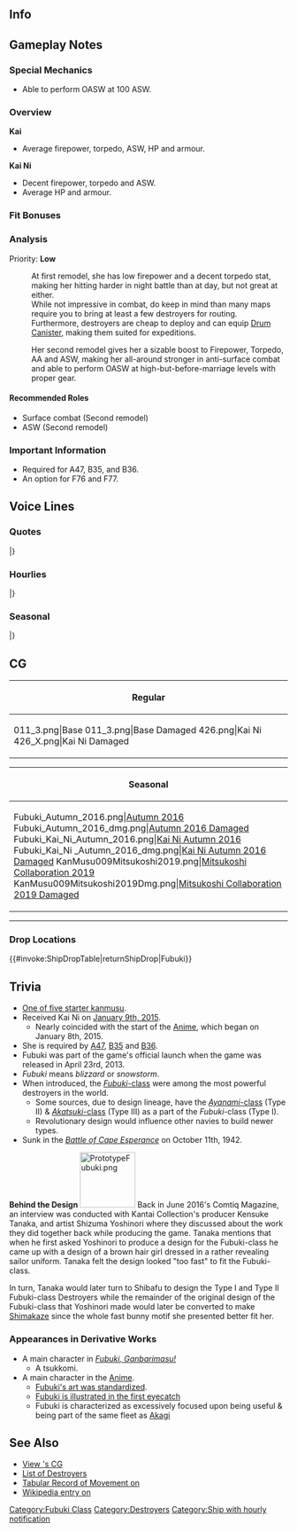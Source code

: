 ==Info==
{{KanmusuInfo|ID=011}}
{{KanmusuInfo|ID=011a}}
{{KanmusuInfo|ID=226}}

==Gameplay Notes==
===Special Mechanics===
* Able to perform OASW at 100 ASW.

===Overview===
'''Kai'''
* Average firepower, torpedo, ASW, HP and armour.  

'''Kai Ni'''
* Decent firepower, torpedo and ASW.
* Average HP and armour.

===Fit Bonuses===
{{:{{BASEPAGENAME}}/Equipment Bonuses}}
{{clear}}

===Analysis===
Priority: '''Low'''

:At first remodel, she has low firepower and a decent torpedo stat, making her hitting harder in night battle than at day, but not great at either.
:While not impressive in combat, do keep in mind than many maps require you to bring at least a few destroyers for routing.
:Furthermore, destroyers are cheap to deploy and can equip [[Drum Canister]], making them suited for expeditions.

:Her second remodel gives her a sizable boost to Firepower, Torpedo, AA and ASW, making her all-around stronger in anti-surface combat and able to perform OASW at high-but-before-marriage levels with proper gear.


====Recommended Roles====
* Surface combat (Second remodel)
* ASW (Second remodel)

===Important Information===
* Required for A47, B35, and B36.
* An option for F76 and F77.

==Voice Lines==
===Quotes===
{{ShipquoteHeader}}
{{ShipquoteKai
|scenario = Introduction
|origin = はじめまして！吹雪です！よろしくお願いいたします
|translation = Nice to meet you! I'm Fubuki! Thanks for having me!
|audio = Fubuki-Introduction.ogg
}}
{{ShipquoteKai
|scenario = Introduction
|kai = yes
|origin = 吹雪です！ 本日も、よろしくお願い致します！
|translation = Fubuki here! I look forward to working with you again today! 
|audio = FubukiKai-Intro.mp3
}}
{{ShipquoteKai
|scenario = Introduction
|kai2 = yes
|origin = お疲れ様です、吹雪です！ はいっ、頑張ります！
|translation = Thank you very much! It's Fubuki! Yes, I'll do my best!
|audio = FubukiKai2-Introduction.ogg
}}
{{ShipquoteKai
|scenario = Library
|origin = ワシントン条約制限下で設計された、世界中を驚愕させたクラスを超えた特型駆逐艦の1番艦、吹雪です。
私たちは、後の艦隊型駆逐艦のベースとなりました。
はいっ、頑張ります！
|translation = I'm Fubuki, the first ship of the special type destroyers designed under the Washington Naval Treaty. We were superior to existing ship classifications and shocked the world. Based on our design, many following fleet-type destroyers were built.  Yes sir, I'll do my best!
|audio = Fubuki-Library.ogg
}}
{{ShipquoteKai
|scenario = Secretary 1
|origin = お疲れ様です！司令官！
|translation = Thanks for the hard work, Commander!
|audio = Fubuki-Secretary_1.ogg
}}
{{ShipquoteKai
|scenario = Secretary 1
|kai = yes
|origin = いつでも行けます！司令官！
|translation = I'm ready any time! Commander!
|audio = FubukiKai-Secretary_1.ogg
}}
{{ShipquoteKai
|scenario = Secretary 1
|kai2 = yes
|origin = 出撃ですか？ 頑張ります！
|translation = A sortie? I'll do my best!
|audio = FubukiKaiNi-Sec1.mp3
}}
{{ShipquoteKai
|scenario = Secretary 2
|origin = 次は、何をすればよろしいですか？
|translation = What do you want to do next?
|audio = Fubuki-Secretary_2.ogg
}}
{{ShipquoteKai
|scenario = Secretary 2
|kai = yes
|origin = はいっ！ 準備完了です、司令官！
|translation = Yes sir! Preparations are complete, Commander!
|audio = FubukiKai-Sec2.mp3
}}
{{ShipquoteKai
|scenario = Secretary 3
|origin = し、司令官…？
|translation = C-Commander...?
|audio = Fubuki-Secretary_3.ogg
}}
{{ShipquoteKai
|scenario = Secretary 3
|kai = yes
|origin = なーにぃ、睦月ちゃん。えっ、えぇっ……し、司令官……！？
|translation = What is it, Mutsuki-chan? Eh, er... Commander!?<ref>[[Anime]]: Mutsuki was initially Fubuki's squadmate & roommate.</ref>
|audio = FubukiKai-Sec3.mp3
}}
{{ShipquoteKai
|scenario = Secretary (Idle)
|kai = yes
|origin = 主砲……よし。魚雷発射管……よし。機関……大丈夫！ ふぅ、あとは……ああ、そうだ、あの辺も確認しておこう。えっと……。
|translation = Main battery... check. Torpedo tubes... check. Engines... alright! Hm, that... Ah, yes, that there is checked, too. Um...
|audio = FubukiKai2-Idle.ogg
}}
{{ShipquoteKai
|scenario = Secretary (Married)
|origin = やりましたぁ！
|translation = I did it!
|audio = Fubuki-SecMarried.mp3
}}
{{ShipquoteKai
|scenario = Secretary (Married)
|kai = yes
|origin = いつもお疲れ様です、司令官。あの…これ、吹雪が作りました。もしよかったら、召し上がってください。ど、どうぞ…。
|translation = I hope you aren't too tired, Commander! Umm… I cooked this for Commander. Please, enjoy!<ref>Kai line.</ref>
|audio = FubukiKai2-Wedding_Line.ogg
}}
{{ShipquoteKai
|scenario = Wedding
|origin = あの、あのぉ…私、司令官のこと…大す…い、いえっ信頼しています！はい！
|translation = Umm… Hey... Commander... I... really... l-li... no... I have total faith in you! Yes!
|audio = Fubuki-Wedding.ogg
}}
{{ShipquoteKai
|scenario = Player's Score
|origin = 司令官、連絡が届きました
|translation = Commander, a communique has arrived.
|audio = Fubuki-Looking_At_Scores.ogg
}}
{{ShipquoteKai
|scenario = Player's Score
|kai = yes
|origin = 司令官、状況の確認ですね？
|translation = Reviewing the communique, Commander?
|audio = FubukiKai2-Looking_At_Scores.ogg
}}
{{ShipquoteKai
|scenario = Joining the Fleet
|origin = 私がやっつけちゃうんだから！
|translation = I'll be the one to finish them off!
|audio = Fubuki-Joining_A_Sortie.ogg
}}
{{ShipquoteKai
|scenario = Joining the Fleet
|kai = yes
|origin = 私がきっと、やっつけちゃうんだから！抜錨です！
|translation = I'll definitely be the one to finish them off! Setting sail!
|audio = FubukiKai-JoinFleet.mp3
}}
{{ShipquoteKai
|scenario = Joining the Fleet
|kai2 = yes
|origin = 第十一駆逐隊、吹雪！ 出撃します！
|translation = Fubuki of Destroyer Division 11, sortieing! <ref>Fubuki spent time assigned to the [[Historical Formations#Fleets|IJN 1st Fleet]]'s [[Historical Formations#Torpedo Squadrons|DesRon3's DesDiv11]]</ref>
|audio = FubukiKai2-Joining_A_Sortie.ogg
}}
{{ShipquoteKai
|scenario = Equipment 1
|origin = ありがとうございます！もっと頑張りますね！
|translation = Thank you! I'll try harder!
|audio = Fubuki-Equipment_1.ogg
}}
{{ShipquoteKai
|scenario = Equipment 1
|kai = yes
|origin = あ…！ありがとうございます！
|translation = Ah...! Thank you very much!
|audio = FubukiKai-Equip1.mp3
}}
{{ShipquoteKai
|scenario = Equipment 1
|kai2 = yes
|origin = 司令官、ありがとうございます。
|translation = Thank you very much, Commander. 
|audio = FubukiKai2-Equipment_1.ogg
}}
{{ShipquoteKai
|scenario = Equipment 2
|origin = 司令官の為に、私、頑張ります！
|translation = I'll try my best for you, Commander!
|audio = Fubuki-Equipment_2.ogg
}}
{{ShipquoteKai
|scenario = Equipment 2
|kai = yes
|origin = 私、もっともーっとがんばります！
|translation = I'll do my very best!
|audio = FubukiKai-Equip2.mp3
}}
{{ShipquoteKai
|scenario = Equipment 2
|kai2 = yes
|origin = この装備…これなら、もっと頑張れます！
|translation = This equipment... with this, I can do even better! 
|audio = FubukiKai2-Equipment_2.ogg
}}
{{ShipquoteKai
|scenario = Equipment 3
|origin = やりました！
|translation = I did it!
|audio = Fubuki-Equipment_3.ogg
}}
{{ShipquoteKai
|scenario = Equipment 3
|kai = yes
|origin = はい！ 司令官！
|translation = Yes, Commander!
|audio = FubukiKai2-Equipment_3.ogg
}}
{{ShipquoteKai
|scenario = Supply
|origin = ありがとうございます。もっとがんばりますね
|translation = Thank you very much. I'll keep working hard!
|audio = Fubuki-Supply.ogg
}}
{{ShipquoteKai
|scenario = Supply
|kai = yes
|origin = ありがとうございます。司令官。これでまた、頑張れます！
|translation = Thank you very much, Commander. I'll be give it my best with this!
|audio = FubukiKai2-Supply.ogg
}}
{{ShipquoteKai
|scenario = Docking (Minor Damage)
|origin = ちょっとだけ、お休みします。
|translation = I think I'll take a quick break...
|audio = Fubuki-Docking_Minor.ogg
}}
{{ShipquoteKai
|scenario = Docking (Major Damage)
|origin = すみません司令官…おやすみなさい。
|translation = I'm sorry, Commander. Good night...
|audio = Fubuki-Docking_Major.ogg
}}
{{ShipquoteKai
|scenario = Docking (Completed)
|origin = 司令官、艦の修復が完了しました！
|translation = Commander, I'm done with my repairs!
|audio = Fubuki-Docking Completed.ogg
}}
{{ShipquoteKai
|scenario = Construction
|origin = あ！新しい仲間が来たみたいですよ？
|translation = Oh! It seems like we have a new friend!
|audio = Fubuki-Construction.ogg
}}
{{ShipquoteKai
|scenario = Returning from Sortie
|origin = 作戦が完了したようですね
|translation = It seems like the operation was a success.
|audio = Fubuki-Returning_From_Sortie.ogg
}}
{{ShipquoteKai
|scenario = Returning from Sortie
|kai = yes
|origin = 作戦完了です。お疲れ様です！
|translation = Operation complete. Thank you very much!
|audio = FubukiKai2-Returning_From_Sortie.ogg
}}
{{ShipquoteKai
|scenario = Starting a Sortie
|origin = 皆！準備はいい？
|translation = Everyone! Are you ready?
|audio = Fubuki-Starting_A_Sortie.ogg
}}
{{ShipquoteKai
|scenario = Starting a Sortie
|kai2 = yes
|origin = 出撃です！ 皆、準備はいい？
|translation = We're sortieing! Are you ready everyone?
|audio = FubukiKai2-Starting_A_Sortie.ogg
}}
{{ShipquoteKai
|scenario = Starting a Battle
|origin = いっけー！
|translation = Go!
|audio = Fubuki-Battle_Start.ogg
}}
{{ShipquoteKai
|scenario = Starting a Battle
|kai = yes
|origin = 撃ち方始めっ！　いっけー！
|translation = Commence firing! Go! 
|audio = FubukiKai2-Battle_Start.ogg
}}
{{ShipquoteKai
|scenario = Attack
|origin = 当たってぇ！
|translation = Please hit!
|audio = Fubuki-Attack.ogg
}}
{{ShipquoteKai
|scenario = Attack
|kai = yes
|origin = うん、私がみんなを守るんだから！
|translation = Yeah, I will protect everyone!
|audio = FubukiKai2-Attack.ogg
}}
{{ShipquoteKai
|scenario = Night Battle Attack
|origin = お願い！当たって下さぁい！
|translation = Please! Please hit!
|audio = Fubuki-Night_Attack.ogg
}}
{{ShipquoteKai
|scenario = Night Battle Attack
|kai = yes
|origin = お願い！当たって下さぁい！
|translation = Please! Please hit!<ref>Same line but different intonation.</ref>
|audio = FubukiKai-NightAttack.mp3
}}
{{ShipquoteKai
|scenario = Night Battle
|origin = 酸素魚雷、一斉発射よ！
|translation = Fire all the oxygen torpedoes!
|audio = Fubuki-Night_Battle.ogg
}}
{{ShipquoteKai
|scenario = Night Battle
|kai = yes
|origin = 夜戦開始時 =雷撃戦準備。敵を追撃します。
|translation = Prepare for a torpedo attack. Pursuing the enemy. 
|audio = FubukiKai-NightBattle.mp3
}}
{{ShipquoteKai
|scenario = Night Battle
|kai2 = yes
|origin = 追撃戦に移行します。私に続いてください！
|translation = Transitioning to pursuit attack. Please follow me!
|audio = FubukiKai2-Night_Battle.ogg
}}
{{ShipquoteKai
|scenario = MVP
|origin = 私、やりました！司令官のお陰です！
|translation = I did it! It's all thanks to you, Commander!
|audio = Fubuki-MVP.ogg
}}
{{ShipquoteKai
|scenario = Minor Damage 1
|origin = きゃあっ！
|translation = Kyaa!
|audio = Fubuki-Minor_Damage_1.ogg
}}
{{ShipquoteKai
|scenario = Minor Damage 2
|origin = あうっ！
|translation = Auu!
|audio = Fubuki-Minor_Damage_2.ogg
}}
{{ShipquoteKai
|scenario = Major Damage
|origin = そんなっ！ダメですぅ！
|translation = No way! You can't!
|audio = Fubuki-Major_Damage.ogg
}}
{{ShipquoteKai
|scenario = Sunk
|origin = いやぁ…嫌だよぉ…！
|translation = No... I hate this...!
|audio = Fubuki-Sunk.ogg
}}
|} <references/>

{{clear}}

===Hourlies===
{{ShipquoteHeader | type = hourly}}
{{ShipquoteKai
|scenario = 00:00 
|origin = 司令官、日付が変わりました。本日は私、吹雪が時刻をお知らせいたしますね 
|translation = Commander, the date has changed. Today, I, Fubuki, will be timekeeper.
|audio = FubukiKai2-00.ogg
}}
{{ShipquoteKai
|scenario = 01:00 
|origin = マルヒトマルマルです、はい！ 
|translation = It's 0100, yes! 
|audio = FubukiKai2-01.ogg
}}
{{ShipquoteKai
|scenario = 02:00 
|origin = マルフタマルマルです！　司令官、この時間は、鎮守府も静かですね 
|translation = It's 0200! Commander, it's pretty quiet around here this late. 
|audio = FubukiKai2-02.ogg
}}
{{ShipquoteKai
|scenario = 03:00 
|origin = マルサンマルマルです！　え、私？　あ、はい、大丈夫です！　眠くなんかないです！
|translation = It's 0300. Eh, me? Ah, yes, I'm fine! I'm not getting sleepy! 
|audio = FubukiKai2-03.ogg
}}
{{ShipquoteKai
|scenario = 04:00 
|origin = マルヨン……マルマルです……んあっ……！？ ちがっ、違うんです！ はい！ 吹雪、バッチリ元気です！ 
|translation = It's... 0-4... 00... Ah...!? No, no! Yes! I'm full of energy!<ref>Assuring you that she's not nodding off...</ref>
|audio = FubukiKai2-04.ogg
}}
{{ShipquoteKai
|scenario = 05:00 
|origin = マルゴーマルマルです！ 司令官、朝この時間は気持ちいですね！ はい！ 
|translation = It's 0500! Commander, don't you think these morning hours feel great? Yes!
|audio = FubukiKai2-05.ogg
}}
{{ShipquoteKai
|scenario = 06:00 
|origin = マルロクマルマルです！ 総員起こし、ですよね！掛けます！艦隊、総員起こし！ 
|translation = It's 0600! It's time to get everybody else up! I'll make the call! It's time to rise and shine, everybody!
|audio = FubukiKai2-06.ogg
}}
{{ShipquoteKai
|scenario = 07:00 
|origin = マルナナマルマルです！ 司令官、朝食、こちらにご用意しました。和朝食です。お味噌汁は、今朝はじゃがいもです！ 
|translation = It's 0700! Commander, here's your breakfast. It's a Japanese-styled breakfast. This morning, it's miso soup with potatoes!
|audio = FubukiKai2-07.ogg
}}
{{ShipquoteKai
|scenario = 08:00 
|origin = マルハチマルマルです！ よし、これで洗い物はオッケイっと……はい！司令官、吹雪、出撃準備完了です！ 
|translation = It's 0800! Alright, the dishes are all washed! I'm all set to sortie, Commander! 
|audio = FubukiKai2-08.ogg
}}
{{ShipquoteKai
|scenario = 09:00 
|origin = マルキューマルマルです！ 白雪ちゃん、初雪ちゃん、準備はいい？　司令官、第十一駆逐隊、いつでも出撃できます！ 
|translation = It's 0900! Shirayuki-chan, Hatsuyuki-chan, are you ready? Commander, the 11th Destroyer Division is ready to sortie at any time!
|audio = FubukiKai2-09.ogg
}}
{{ShipquoteKai
|scenario = 10:00 
|origin = ヒトマルマルマルです！ 赤城さん……いつ見ても素敵です！ いつか……私も赤城さんの随伴艦として出撃よ……あっ！ 夢です！ 夢！ 
|translation = It's 1000! Akagi-san... always looks so wonderful! Someday, I'll be sortieing with her as an escort ship... Ahh..! It's a dream! A dream!<ref>[[Anime]]: [[Akagi]]'s her idol.</ref> 
|audio = FubukiKai2-10.ogg
}}
{{ShipquoteKai
|scenario = 11:00 
|origin = ヒトヒトマルマルです！ もうすぐお昼ですね。今日のお昼はどうしましょう……司令官、やっぱりカレーでしょうか？ 
|translation = It's 1100! It'll be lunchtime soon. What should today's lunch be... Commander, how about the usual curry? 
|audio = FubukiKai2-11.ogg
}}
{{ShipquoteKai
|scenario = 12:00 
|origin = ヒトフタマルマルです！ 司令官、吹雪もカレーを作ってみました！ どうでしょう？　人参と玉葱がですね……ああっそうなんです！ 隠し味はですねぇ……あっ！ おかわりあります！ 
|translation = It's 1200! Commander, I made some curry! How is it? There are carrots and onions... Ah, that's about it! The secret ingredient... Ah! Have some seconds!
|audio = FubukiKai2-12.ogg
}}
{{ShipquoteKai
|scenario = 13:00 
|origin = ヒトサンマルマルです！ 午後の作戦展開はどうしましょう？　出撃艦隊の編成は……あっ、司令官、お疲れですか？ 
|translation = It's 1300! What are this afternoon's strategy developments? Fleet sortie compositions... Oh, Commander, are you getting tired?
|audio = FubukiKai2-13.ogg
}}
{{ShipquoteKai
|scenario = 14:00 
|origin = ヒトヨンマルマルです！ あっ、古鷹さん、どうしたんですか？　青葉さん？　んーん、見てないです……あ、はい！ 
|translation = It's 1400! Oh, Furutaka-san, what's the matter? Huh? Aoba-san? Hmm... I haven't seen her. ...Ah, yes!<ref>They all took part in the [[#Trivia|''Battle of Cape Esperance'']]</ref>
|audio = FubukiKai2-14.ogg
}}
{{ShipquoteKai
|scenario = 15:00 
|origin = ヒトゴーマルマルです！ はい、古鷹先輩はとてもよくしてくれるんです。優しい方です。あ！ 青葉さんだ！ 青葉さーん！
|translation = It's 1500! Yes, Furutaka-senpai really does things well. She's a kind person. Oh! It's Aoba-san! Aoba-saaaan!
|audio = FubukiKai2-15.ogg
}}
{{ShipquoteKai
|scenario = 16:00 
|origin = ヒトロクマルマルです！ 青葉さん、さっき古鷹さんが探してましたよ？　え？　いいんですか？　あれ、行っちゃった……えっと……
|translation = It's 1600! Aoba-san, a little while ago, Furutaka-san was looking for you. Is everything alright? Huh, she went off... um...<ref>Apparently, [[Aoba]] [https://danbooru.donmai.us/posts/1641241 hasn't been using her searchlight these past few hours]</ref>
|audio = FubukiKai2-16.ogg
}}
{{ShipquoteKai
|scenario = 17:00 
|origin = ヒトナナマルマルです！　司令官、夕日が綺麗ですね。そろそろ、お夕食の準備をしないと…え、夜は御馳走してくれるんですか？ 
|translation = It's 1700! Don't you think the sunset's pretty, Commander? Ah, it's almost time for dinner. Oh, you'll treat me to dinner tonight?
|audio = FubukiKai2-17.ogg
}}
{{ShipquoteKai
|scenario = 18:00 
|origin = ヒトハチマルマル。司令官と外食だなんて、緊張してしまいます…えと、ナイフとフォーク…外側から使うんだよね？ 
|translation = It's 1800. I'm feeling nervous eating out with the Commander ... Are you supposed to eat from the outer-edge of the plate?
|audio = FubukiKai2-18.ogg
}}
{{ShipquoteKai
|scenario = 19:00 
|origin = ヒトキュウマルマルです！　司令官、このコンソメスープ、とぉっても美味しいです！　このサラダも…洋食ってオシャレですね！ 
|translation = It's 1900! Commander, this consommé soup is hot and delicious! This salad, too... They all feel so Western and classy, doesn't it?
|audio = FubukiKai2-19.ogg
}}
{{ShipquoteKai
|scenario = 20:00 
|origin = フタマルマルマルです！　お腹いっぱいです、司令官！　あ、これはいっぱい働いてお返ししないと。はい！　吹雪、もっと頑張ります！
|translation = It’s 2000! I’m full, Commander! Ah, from here, I'll have to work hard to return the favor. Yes! I'll continue to do do my best!
|audio = FubukiKai2-20.ogg
}}
{{ShipquoteKai
|scenario = 21:00 
|origin = フタヒトマルマルです！　あ、由良さんだ！　素敵ですよね、由良さん。白雪ちゃん達と一緒にお世話になったんです、はい！ 
|translation = It's 2100! Oh, it's Yura-san! She's wonderful, isn't she? Shirayuki-chan and the rest of us are all grateful to her, yeah!<ref>As a member of DesDiv11, & later DesDiv20, Fubuki and her sisters served with [[Yura]] in [[Historical Formations#Battle Participants|operations from 1941-1942]].</ref>
|audio = FubukiKai2-21.ogg
}}
{{ShipquoteKai
|scenario = 22:00 
|origin = フタフタマルマル…え、夢ですか？　強くなって、皆を護ることが出来て、平和になったら…ずーっと日向ぼっこをしてたいです。 
|translation = 2200... Eh, my dreams? I want to become stronger and be able to protect everyone... If peace comes... I think I'll just bask in the sun all day.
|audio = FubukiKai2-22.ogg
}}
{{ShipquoteKai
|scenario = 23:00 
|origin = フタサンマルマルです。司令官の夢はなんですか？　うん…わぁ、そうなんだ！　良かった♪　私もおんなじです、はい！ 
|translation = It's 2300. Commander, what did you dream of? Mm... Is that so? That's great ♪ I had a similar dream!
|audio = FubukiKai2-23.ogg
}}
|} <references/>

{{clear}}

===Seasonal===
{{SeasonalHeaderOld}}
{{SeasonalQuote
|scenario = [[Seasonal/Christmas_2014|Christmas 2014]]
|origin = クリスマス？ これが、クリスマス！？ 司令官、素敵ですね！ ツリーも綺麗です♪
|translation =	Christmas? So this is Christmas!? It’s wonderful, Commander! The tree is beautiful♪
|audio = Fubuki_Christmas_2015_Sec1.ogg
|notes =
}}
{{SeasonalQuote
|scenario = [[Seasonal/New_Year_2015|New Year 2015]]
|origin = あけましておめでとうございます、司令官！今年ももーっともーっとがんばりますね！
|translation =	Happy New Year, Commander! I’ll do my very, very best this year!
|audio = Fubuki_New_Years_Day_2016.ogg
|notes =
}}
{{SeasonalQuote
|scenario = [[Seasonal/Valentine%27s_Day_2015|Valentine’s Day 2015]]
|origin = あの、司令官、これ、受けとってください！ち、ちがいます！チョコレートです！
|translation =	Umm, please accept this, Commander! N-no! It’s chocolate!
|audio = Fubuki Valentines2015.ogg
|notes = 
}}
{{SeasonalQuote
|scenario = [[Seasonal/Second_Anniversary|2nd Anniversary]]
|origin =司令官、今日は私たちにとって、特別の日ですね？ご一緒出って幸せです、はい！
|translation =	Today is a special day for us right, Commander? I’ll be happy to accompany you, yes!
|audio = 011-2ndAnniv.mp3
|notes = 
}}
{{SeasonalQuote
|scenario = [[Seasonal/Rainy_Season_2015|Rainy Season 2015]]
|origin = 今日も雨ですね。梅雨ですから、仕方ないですね、雨。そうだ！訓練しましょう、うん！あれ、白露型が元気、ですね。
|translation =	It’s raining today again. It’s inevitable that it rains during the rainy season. I know! Let’s train! Oh, the Shiratsuyu-class is looking well.
|audio = Fubuki_Rainy_Secretary_1_.ogg
|notes =
}}
{{SeasonalQuote
|scenario = [[Seasonal/Mid_Summer_Season_Update|Midsummer 2015]]
|origin = 特型駆逐艦集合！夏の演習を始めます！二隻一組になって！あ…あ、そうだ！私と組もう？ね？
|translation =	Special Type Destroyers assemble! We’re beginning summer exercises! Form up in pairs! A... ah, I know! Do you want to pair up with me? Hey?
|audio = Fubuki_Mid_Summer.ogg
|notes =
}}
{{SeasonalQuote
|scenario = [[Seasonal/End_of_Year_2015|End of Year 2015]]
|origin = えぇ、司令官、新年の初詣ですか？ごめんなさい、このあと間宮さんのところに年越しそばの仕込みの手伝いに行くんです。よかったら食べに来てください！大盛りにします！
|translation =	Eh, the New Year’s shrine visit, Commander? Sorry, I need to help Mamiya with making the New Year’s soba. Please come have some if you don’t mind! I’ll give you an extra large serving!
|audio = Fubuki_Year_End_2015_Sec1.ogg
|notes = 
}}
{{SeasonalQuote
|scenario = [[Seasonal/New_Year_2016|New Year 2016]]
|origin = あけましておめでとうございます、司令官！羽根つきしましょう！負けたら、顔に墨で罰点ですから！私？負けません！
|translation =	Happy New Year, Commander! Let’s play hanetsuki! I’ll draw crosses all over your face when you lose! Me? I won’t lose!
|audio = Fubuki_New_Year_2017_sec1.mp3
|notes = 
}}
{{SeasonalQuote
|scenario = [[Seasonal/Setsubun_2016|Setsubun 2016]]
|origin = 吹雪、節分も全力で頑張ります！目標確認、投げます！うりゃーっ！……着弾確認、目標沈黙です！やりましたぁ！……え、えへへ…。
|translation =	I’ll do my absolute best during Setsubun! Target spotted, throwing! Uryaaa~! …Hit confirmed, target unresponsive! I did iiit~! …H-heheh…
|audio = Fubuki_Setsubun_2016_Sec1.ogg
|notes = 
}}
{{SeasonalQuote
|scenario = [[Seasonal/Valentine%27s_Day_2016|Valentine’s Day 2016]]
|origin = 司令官！今日はバレンタインですね！大きなハートのチョコ、作ったんですよ！はい！あれ、うえ～、なんか、溶けてる！？
|translation =	Commander! It’s Valentine’s today! I made a huge heart-shaped chocolate! Yes! Huh, noo, it’s melting!?
|audio = Fubuki_Valentine_Sec1.ogg
|notes = 
}}
{{SeasonalQuote
|scenario = [[Seasonal/White_Day_2016|White Day 2016]]
|origin = クッキー、貰ってもいいんですか？ 私、チョコ失敗しちゃったのに…えぇ、珍しいホットチョコのお礼、ですか？ あぁ、すみません…
|translation =	Is it alright for me to accept these cookies? My chocolate failed after all… Eh, you’re thankful for the unusual hot chocolate? Ah, sorry…
|audio = Fubuki_White_Day_2016.ogg
|notes = 
}}
{{SeasonalQuote
|scenario = [[Seasonal/Third_Anniversary|3rd Anniversary]]
|origin = 司令官、三周年ですよ、三周年です！もう、本当にびっくりです！特型駆逐艦吹雪、幸せであります！なんて、えへっ！
|translation =	It’s the 3rd Anniversary now, Commander! Jeez, I was really surprised! The Special-type Destroyer Fubuki, blesses you! Just kidding, ehe~!
|audio = Fubuki_3rd_Anniversary_Sec1.mp3
|notes = 
}}
{{SeasonalQuote
|scenario = [[Seasonal/Autumn_2016|Autumn 2016]]
|origin = 特型駆逐艦、吹雪型一番館、吹雪！行きます司令官！見てなさい！
|translation =	Special-type destroyer, 1st ship of the Fubuki-class, Fubuki! I’m heading out, Commander! Just watch me!
|audio = Fubuki_Autumn_2016_Sec1.mp3
|notes = 
}}
{{SeasonalQuote
|scenario = [[Seasonal/Fifth_Anniversary|5th Anniversary]]
|origin = あぁ、いたいた！司令官探しましたよ！今日は特別な日、みんなと一緒にお祝いしましょう！吹雪も、腕を奮っちゃいます！
|translation =	Ah, there you are! I’ve been looking for you! Today is a special day so let’s celebrate it with everyone! I’ll work hard too!
|audio = Fubuki_5th_Anniversary_Sec1.mp3
|notes = 
}}
|}

==CG==
{| class="mw-collapsible mw-collapsed wikitable" style="width: 100%;"
!Regular
|-
|<gallery>
011_3.png|Base
011_3.png|Base Damaged
426.png|Kai Ni
426_X.png|Kai Ni Damaged
</gallery>
|}

{| class="mw-collapsible mw-collapsed wikitable" style="width: 100%;"
!Seasonal
|-
|<gallery>
Fubuki_Autumn_2016.png|[[Seasonal/Autumn_2016|Autumn 2016]]
Fubuki_Autumn_2016_dmg.png|[[Seasonal/Autumn_2016|Autumn 2016 Damaged]]
Fubuki_Kai_Ni_Autumn_2016.png|[[Seasonal/Autumn_2016|Kai Ni Autumn 2016]]
Fubuki_Kai_Ni _Autumn_2016_dmg.png|[[Seasonal/Autumn_2016|Kai Ni Autumn 2016 Damaged]]
KanMusu009Mitsukoshi2019.png|[[Seasonal/Hinamatsuri_2019|Mitsukoshi Collaboration 2019]]
KanMusu009Mitsukoshi2019Dmg.png|[[Seasonal/Hinamatsuri_2019|Mitsukoshi Collaboration 2019 Damaged]]
</gallery>
|}

----

=== Drop Locations ===
{{#invoke:ShipDropTable|returnShipDrop|Fubuki}}

==Trivia==
* [[Tutorial: How to Play#Selecting a Starter Ship|One of five starter kanmusu]].
* Received Kai Ni on [[Game_Updates/2015/January_9th|January 9th, 2015]].
** Nearly coincided with the start of the [[Anime]], which began on January 8th, 2015.
*She is required by [[Quests#A47|A47]], [[Quests#B35|B35]] and [[Quests#B36|B36]].
* Fubuki was part of the game's official launch when the game was released in April 23rd, 2013.
* ''Fubuki'' means ''blizzard'' or ''snowstorm''.
* When introduced, the [[:Category:Fubuki Class|''Fubuki''-class]] were among the most powerful destroyers in the world.
** Some sources, due to design lineage, have the [[:Category:Ayanami Class|''Ayanami''-class]] (Type II) & [[:Category:Akatsuki Class|''Akatsuki''-class]] (Type III) as a part of the ''Fubuki''-class (Type I).
** Revolutionary design would influence other navies to build newer types.
* Sunk in the [[wikipedia:Battle_of_Cape_Esperance|''Battle of Cape Esperance'']] on October 11th, 1942.

'''Behind the Design'''
[[File:PrototypeFubuki.png|right|100px]]
Back in June 2016's Comtiq Magazine, an interview was conducted with Kantai Collection's producer Kensuke Tanaka, and artist Shizuma Yoshinori where they discussed about the work they did together back while producing the game. Tanaka mentions that when he first asked Yoshinori to produce a design for the Fubuki-class he came up with a design of a brown hair girl dressed in a rather revealing sailor uniform. Tanaka felt the design looked "too fast" to fit the Fubuki-class. 

In turn, Tanaka would later turn to Shibafu to design the Type I and Type II Fubuki-class Destroyers while the remainder of the original design of the Fubuki-class that Yoshinori made would later be converted to make [[Shimakaze]] since the whole fast bunny motif she presented better fit her.

===Appearances in Derivative Works===
* A main character in [[Merchandise/Manga#Fubuki.2C Ganbarimasu.21|''Fubuki, Ganbarimasu!'']]
** A tsukkomi.
* A main character in the [[Anime]].
** [[Anime/Characters#Fubuki|Fubuki's art was standardized]].
** [[Anime/Notes & Trivia#Eyecatches|Fubuki is illustrated in the first eyecatch]]
** Fubuki is characterized as excessively focused upon being useful & being part of the same fleet as [[Anime/Characters#Akagi|Akagi]]

==See Also==
* [[{{PAGENAMEE}}/Gallery|View {{PAGENAMEE}}'s CG]]
* [[List of destroyers by upgraded maximum stats|List of Destroyers]]
* [http://www.combinedfleet.com/fubuki_t.htm Tabular Record of Movement on {{PAGENAMEE}}]
* [[wikipedia:Japanese_destroyer_Fubuki|Wikipedia entry on {{PAGENAMEE}}]]

{{shiplist}}
[[Category:Fubuki Class]]
[[Category:Destroyers]]
[[Category:Ship with hourly notification]]